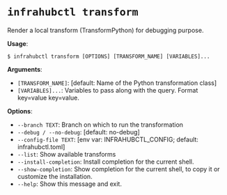 # `infrahubctl transform`

Render a local transform (TransformPython) for debugging purpose.

**Usage**:

```console
$ infrahubctl transform [OPTIONS] [TRANSFORM_NAME] [VARIABLES]...
```

**Arguments**:

* `[TRANSFORM_NAME]`: [default: Name of the Python transformation class]
* `[VARIABLES]...`: Variables to pass along with the query. Format key=value key=value.

**Options**:

* `--branch TEXT`: Branch on which to run the transformation
* `--debug / --no-debug`: [default: no-debug]
* `--config-file TEXT`: [env var: INFRAHUBCTL_CONFIG; default: infrahubctl.toml]
* `--list`: Show available transforms
* `--install-completion`: Install completion for the current shell.
* `--show-completion`: Show completion for the current shell, to copy it or customize the installation.
* `--help`: Show this message and exit.

